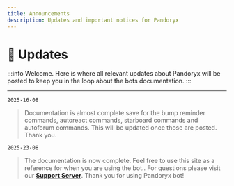 ```yaml
---
title: Announcements
description: Updates and important notices for Pandoryx
---
```


# 🔔 Updates

:::info
Welcome. Here is where all relevant updates about Pandoryx will be posted to keep you in the loop about the bots documentation.
:::

<hr className="md-divider-gradient" />

`2025-16-08`
> Documentation is almost complete save for the bump reminder commands, autoreact commands, starboard commands and autoforum commands. This will be updated once those are posted. Thank you.

`2025-23-08`
> The documentation is now complete. Feel free to use this site as a reference for when you are using the bot.. For questions please visit our [**Support Server**](https://discord.gg/jS5eTjhK7R). Thank you for using Pandoryx bot!

<div className="giscus-wrap">
  <GiscusThread />
</div>